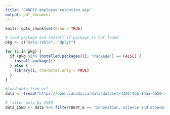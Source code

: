 ```yaml
---
title: "CANDEV employee retention wip"
output: pdf_document
---
```


```r
knitr::opts_chunk$set(echo = TRUE)
```

```r

# load package and install if package is not found
pkg <- c("data.table", "dplyr")

for (i in pkg) {
  if (pkg %in% installed.packages()[, "Package"] == FALSE) {
    install.package(i)
  } else {
    library(i, character.only = TRUE)
  }
}

#load data from url
data <- fread("https://open.canada.ca/data/dataset/4301f4bb-1daa-4b50-afab-d1193b5d2284/resource/63f972a8-8bf2-4584-a735-e5d0c07a9eb6/download/subset-3-sous-ensemble-3.csv")
```

```r
# filter only by ISED
data_ISED <- data %>% filter(DEPT_E == "Innovation, Science and Economic Development Canada")
````